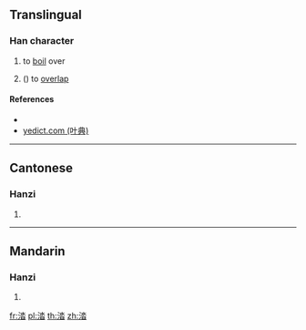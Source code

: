 {{character info/new}}
==Translingual==

===Han character===
{{Han char|rn=85|rad=水|as=08|sn=11|four=32163|canj=EEA|ids=⿰氵沓}}

# to [[boil]] over
# {{lb|zh|waves of water}} ({{zh-only|涾𣵺}}) to [[overlap]]

====References====
* {{Han ref|kx=0628.260|dkj=17608|dj=1030.150|hdz=31650.120|uh=6DBE|ud=28094|bh=D5F0|bd=54768}}
* [http://yedict.com/htm/6D/6DBE.htm yedict.com (叶典)]

----

==Cantonese==

===Hanzi===
{{yue-hanzi|jyut=[[taap3]]|y=taap3}}

# {{defn|lang=yue|sort=水08}}

----

==Mandarin==

===Hanzi===
{{cmn-hanzi|pin=[[tà]] ([[ta4]])|wg=t'a<sup>4</sup>}}

# {{defn|lang=cmn|sort=水08}}

[[fr:涾]]
[[pl:涾]]
[[th:涾]]
[[zh:涾]]